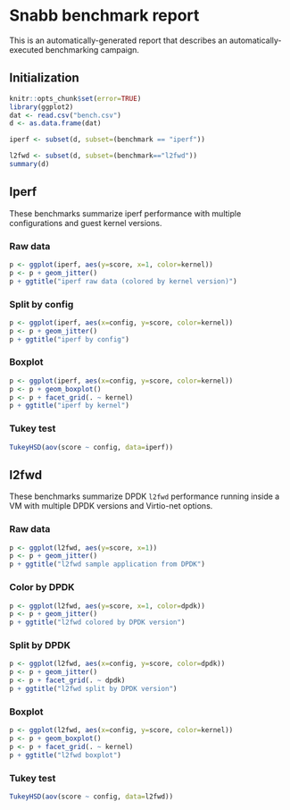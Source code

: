 # Snabb benchmark report

This is an automatically-generated report that describes an
automatically-executed benchmarking campaign.

## Initialization

```r
knitr::opts_chunk$set(error=TRUE)
library(ggplot2)
dat <- read.csv("bench.csv")
d <- as.data.frame(dat)

iperf <- subset(d, subset=(benchmark == "iperf"))

l2fwd <- subset(d, subset=(benchmark=="l2fwd"))
summary(d)
```

## Iperf

These benchmarks summarize iperf performance with multiple
configurations and guest kernel versions.

### Raw data

```r
p <- ggplot(iperf, aes(y=score, x=1, color=kernel))
p <- p + geom_jitter()
p + ggtitle("iperf raw data (colored by kernel version)")
```

### Split by config

```r
p <- ggplot(iperf, aes(x=config, y=score, color=kernel))
p <- p + geom_jitter()
p + ggtitle("iperf by config")
```

### Boxplot

```r
p <- ggplot(iperf, aes(x=config, y=score, color=kernel))
p <- p + geom_boxplot()
p <- p + facet_grid(. ~ kernel)
p + ggtitle("iperf by kernel")
```

### Tukey test

```r
TukeyHSD(aov(score ~ config, data=iperf))
```

## l2fwd

These benchmarks summarize DPDK `l2fwd` performance running inside a
VM with multiple DPDK versions and Virtio-net options.

### Raw data

```r
p <- ggplot(l2fwd, aes(y=score, x=1))
p <- p + geom_jitter()
p + ggtitle("l2fwd sample application from DPDK")
```

### Color by DPDK

```r
p <- ggplot(l2fwd, aes(y=score, x=1, color=dpdk))
p <- p + geom_jitter()
p + ggtitle("l2fwd colored by DPDK version")
```

### Split by DPDK

```r
p <- ggplot(l2fwd, aes(x=config, y=score, color=dpdk))
p <- p + geom_jitter()
p <- p + facet_grid(. ~ dpdk)
p + ggtitle("l2fwd split by DPDK version")
```

### Boxplot

```r
p <- ggplot(l2fwd, aes(x=config, y=score, color=kernel))
p <- p + geom_boxplot()
p <- p + facet_grid(. ~ kernel)
p + ggtitle("l2fwd boxplot")
```

### Tukey test

```r
TukeyHSD(aov(score ~ config, data=l2fwd))
```
